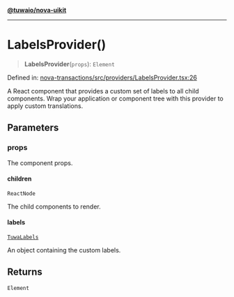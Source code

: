 [**@tuwaio/nova-uikit**](../../../../README.md)

***

# LabelsProvider()

> **LabelsProvider**(`props`): `Element`

Defined in: [nova-transactions/src/providers/LabelsProvider.tsx:26](https://github.com/TuwaIO/nova-uikit/blob/6471ec92ba46e4919e84ebc080dd1092115ca291/packages/nova-transactions/src/providers/LabelsProvider.tsx#L26)

A React component that provides a custom set of labels to all child components.
Wrap your application or component tree with this provider to apply custom translations.

## Parameters

### props

The component props.

#### children

`ReactNode`

The child components to render.

#### labels

[`TuwaLabels`](../../type-aliases/TuwaLabels.md)

An object containing the custom labels.

## Returns

`Element`
